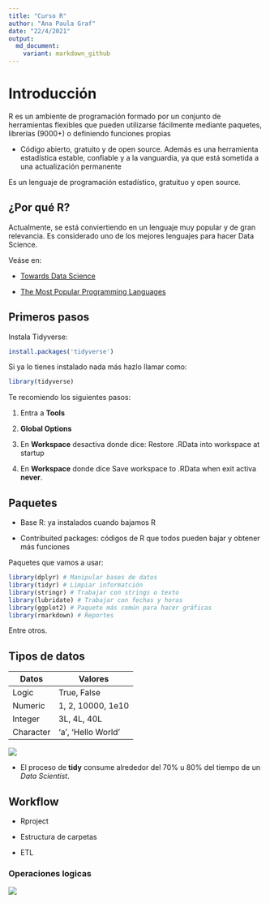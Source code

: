 ```yaml
---
title: "Curso R"
author: "Ana Paula Graf"
date: "22/4/2021"
output:
  md_document:
    variant: markdown_github
---
```


# Introducción

R es un ambiente de programación formado por un conjunto de herramientas flexibles que pueden utilizarse fácilmente mediante paquetes, librerías (9000+) o definiendo funciones propias

-   Código abierto, gratuito y de open source. Además es una herramienta estadística estable, confiable y a la vanguardia, ya que está sometida a una actualización permanente

Es un lenguaje de programación estadístico, gratuituo y open source.

## ¿Por qué R?

Actualmente, se está conviertiendo en un lenguaje muy popular y de gran relevancia. Es considerado uno de los mejores lenguajes para hacer Data Science.

Veáse en:

-   [Towards Data Science](https://towardsdatascience.com/top-9-languages-for-data-science-in-2020-824239f930c)

-   [The Most Popular Programming Languages](https://statisticsanddata.org/most-popular-programming-languages/)

## Primeros pasos

Instala Tidyverse:

``` .r
install.packages('tidyverse')
```

Si ya lo tienes instalado nada más hazlo llamar como:

```r
library(tidyverse)

```

Te recomiendo los siguientes pasos:

1.  Entra a **Tools**

2.  **Global Options**

3.  En **Workspace** desactiva donde dice: Restore .RData into workspace at startup

4.  En **Workspace** donde dice Save workspace to .RData when exit activa **never**.

## Paquetes

-   Base R: ya instalados cuando bajamos R

-   Contribuited packages: códigos de R que todos pueden bajar y obtener más funciones

Paquetes que vamos a usar:

``` .r
library(dplyr) # Manipular bases de datos
library(tidyr) # Limpiar informatción
library(stringr) # Trabajar con strings o texto
library(lubridate) # Trabajar con fechas y horas
library(ggplot2) # Paquete más común para hacer gráficas
library(rmarkdown) # Reportes
```

Entre otros.

## Tipos de datos

| Datos     | Valores            |
|-----------|--------------------|
| Logic     | True, False        |
| Numeric   | 1, 2, 10000, 1e10  |
| Integer   | 3L, 4L, 40L        |
| Character | 'a', 'Hello World' |

![](images/data-science.png)

-   El proceso de **tidy** consume alrededor del 70% u 80% del tiempo de un *Data Scientist*.

## Workflow

-   Rproject

-   Estructura de carpetas

-   ETL

### Operaciones logicas

![](images/transform-logical.png)
